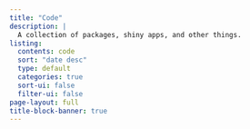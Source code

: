 ```yaml
---
title: "Code"
description: |
  A collection of packages, shiny apps, and other things.
listing:
  contents: code
  sort: "date desc"
  type: default
  categories: true
  sort-ui: false
  filter-ui: false
page-layout: full
title-block-banner: true
---
```

